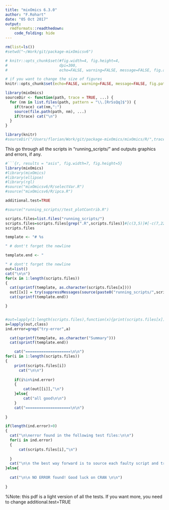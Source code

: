 ```yaml
---
title: "mixOmics 6.3.0"
author: "F.Rohart"
date: "05 Oct 2017"
output:
  rmdformats::readthedown:
    code_folding: hide
---
```

```r
rm(list=ls())
#setwd("~/Work/git/package-mixOmicsv6")

# knitr::opts_chunk$set(#fig.width=4, fig.height=4, 
#                       dpi=300,
#                       echo=FALSE, warning=FALSE, message=FALSE, fig.align='center')

# if you want to change the size of figures
knitr::opts_chunk$set(echo=FALSE, warning=FALSE, message=FALSE, fig.path= 'Figures/', fig.width=6, fig.height=4)

library(mixOmics)
sourceDir <- function(path, trace = TRUE, ...) {
  for (nm in list.files(path, pattern = "\\.[RrSsQq]$")) {
    if(trace) cat(nm,":")
    source(file.path(path, nm), ...)
    if(trace) cat("\n")
  }
}

library(knitr)
#sourceDir("/Users/florian/Work/git/package-mixOmics/mixOmics/R/",trace=FALSE)
```

This go through all the scripts in "running_scripts/" and outputs graphics and errors, if any. 


```r
#```{r, results = "asis", fig.width=7, fig.height=5}
library(mixOmics)
#library(mixOmics)
#library(ellipse)
#library(rgl)
#source("mixOmicsv6/R/selectVar.R")
#source("mixOmicsv6/R/ipca.R")

additional.test=TRUE

#source("running_scripts//test_plotContrib.R")

scripts.files=list.files("running_scripts/")
scripts.files=scripts.files[grep(".R",scripts.files)]#[c(3,5)]#[-c(7,22,23,24)]#[c(3,4,5,8,15,16,17,20,22)]
scripts.files

template <- "# %s

" # dont't forget the newline

template.end <- "

" # dont't forget the newline
out=list()
cat("\n\n")
for(x in 1:length(scripts.files))
{
  cat(sprintf(template, as.character(scripts.files[x])))
  out[[x]] = try(suppressMessages(source(paste0("running_scripts/",scripts.files[x]))),silent=TRUE)
  cat(sprintf(template.end))

}


#out=lapply(1:length(scripts.files),function(x){print(scripts.files[x]);try(suppressMessages(source(paste0("running_scripts/",scripts.files[x]))),silent=TRUE)})
a=lapply(out,class)
ind.error=grep("try-error",a)

  cat(sprintf(template, as.character("Summary")))
  cat(sprintf(template.end))

    cat("====================\n\n")
for(i in 1:length(scripts.files))
{
    print(scripts.files[i])
      cat("\n\n")
    
    if(i%in%ind.error)
    {
        cat(out[[i]],"\n")
    }else{
        cat("all good\n\n")
    }
    cat("====================\n\n")
    
}

if(length(ind.error)>0)
{
  cat("\n\nerror found in the following test files:\n\n")
  for(i in ind.error)
  {
      cat(scripts.files[i],"\n")
    
  }
  cat("\n\n the best way forward is to source each faulty script and traceback() to get the line that broke the code\n")
}else{
  
  cat("\n\n NO ERROR found! Good luck on CRAN \n\n")
  
}

```

%Note: this pdf is a light version of all the tests. If you want more, you need to change additional.test=TRUE